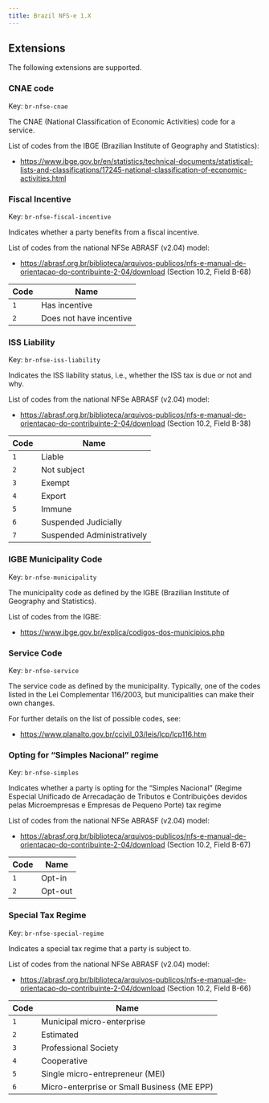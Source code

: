 ```yaml
---
title: Brazil NFS-e 1.X
---
```


## Extensions

The following extensions are supported.

### CNAE code
Key: <code>br-nfse-cnae</code>	

The CNAE (National Classification of Economic Activities) code for a service.

List of codes from the IBGE (Brazilian Institute of Geography and Statistics):

* https://www.ibge.gov.br/en/statistics/technical-documents/statistical-lists-and-classifications/17245-national-classification-of-economic-activities.html

### Fiscal Incentive
Key: <code>br-nfse-fiscal-incentive</code>	

Indicates whether a party benefits from a fiscal incentive.

List of codes from the national NFSe ABRASF (v2.04) model:

* https://abrasf.org.br/biblioteca/arquivos-publicos/nfs-e-manual-de-orientacao-do-contribuinte-2-04/download
(Section 10.2, Field B-68)

| Code | Name |
| ---- | ---- |
| <code>1</code> | Has incentive |
| <code>2</code> | Does not have incentive |

### ISS Liability
Key: <code>br-nfse-iss-liability</code>	

Indicates the ISS liability status, i.e., whether the ISS tax is due or not and why.

List of codes from the national NFSe ABRASF (v2.04) model:

* https://abrasf.org.br/biblioteca/arquivos-publicos/nfs-e-manual-de-orientacao-do-contribuinte-2-04/download
(Section 10.2, Field B-38)

| Code | Name |
| ---- | ---- |
| <code>1</code> | Liable |
| <code>2</code> | Not subject |
| <code>3</code> | Exempt |
| <code>4</code> | Export |
| <code>5</code> | Immune |
| <code>6</code> | Suspended Judicially |
| <code>7</code> | Suspended Administratively |

### IGBE Municipality Code
Key: <code>br-nfse-municipality</code>	

The municipality code as defined by the IGBE (Brazilian Institute of Geography and
Statistics).

List of codes from the IGBE:

* https://www.ibge.gov.br/explica/codigos-dos-municipios.php

### Service Code
Key: <code>br-nfse-service</code>	

The service code as defined by the municipality. Typically, one of the codes listed
in the Lei Complementar 116/2003, but municipalities can make their own changes.

For further details on the list of possible codes, see:

* https://www.planalto.gov.br/ccivil_03/leis/lcp/lcp116.htm

### Opting for “Simples Nacional” regime
Key: <code>br-nfse-simples</code>	

Indicates whether a party is opting for the “Simples Nacional” (Regime Especial
Unificado de Arrecadação de Tributos e Contribuições devidos pelas Microempresas e
Empresas de Pequeno Porte) tax regime

List of codes from the national NFSe ABRASF (v2.04) model:

* https://abrasf.org.br/biblioteca/arquivos-publicos/nfs-e-manual-de-orientacao-do-contribuinte-2-04/download
(Section 10.2, Field B-67)

| Code | Name |
| ---- | ---- |
| <code>1</code> | Opt-in |
| <code>2</code> | Opt-out |

### Special Tax Regime
Key: <code>br-nfse-special-regime</code>	

Indicates a special tax regime that a party is subject to.

List of codes from the national NFSe ABRASF (v2.04) model:

* https://abrasf.org.br/biblioteca/arquivos-publicos/nfs-e-manual-de-orientacao-do-contribuinte-2-04/download
(Section 10.2, Field B-66)

| Code | Name |
| ---- | ---- |
| <code>1</code> | Municipal micro-enterprise |
| <code>2</code> | Estimated |
| <code>3</code> | Professional Society |
| <code>4</code> | Cooperative |
| <code>5</code> | Single micro-entrepreneur (MEI) |
| <code>6</code> | Micro-enterprise or Small Business (ME EPP) |